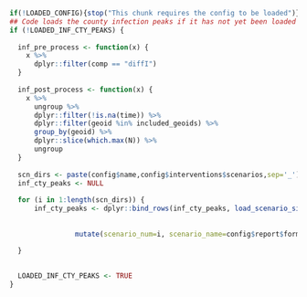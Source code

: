 ```r
if(!LOADED_CONFIG){stop("This chunk requires the config to be loaded")}
## Code loads the county infection peaks if it has not yet been loaded
if (!LOADED_INF_CTY_PEAKS) {
  
  inf_pre_process <- function(x) {
    x %>%
      dplyr::filter(comp == "diffI")
  }
  
  inf_post_process <- function(x) {
    x %>% 
      ungroup %>%
      dplyr::filter(!is.na(time)) %>%
      dplyr::filter(geoid %in% included_geoids) %>%
      group_by(geoid) %>%
      dplyr::slice(which.max(N)) %>%
      ungroup
  }
  
  scn_dirs <- paste(config$name,config$interventions$scenarios,sep='_')
  inf_cty_peaks <- NULL
  
  for (i in 1:length(scn_dirs)) {
      inf_cty_peaks <- dplyr::bind_rows(inf_cty_peaks, load_scenario_sims_filtered(scn_dirs[i],
                                                                                  pre_process = inf_pre_process,
                                                                                  post_process = inf_post_process) %>% 
                mutate(scenario_num=i, scenario_name=config$report$formatting$scenario_labels[i]))

  }
  
  
  LOADED_INF_CTY_PEAKS <- TRUE 
}


```
